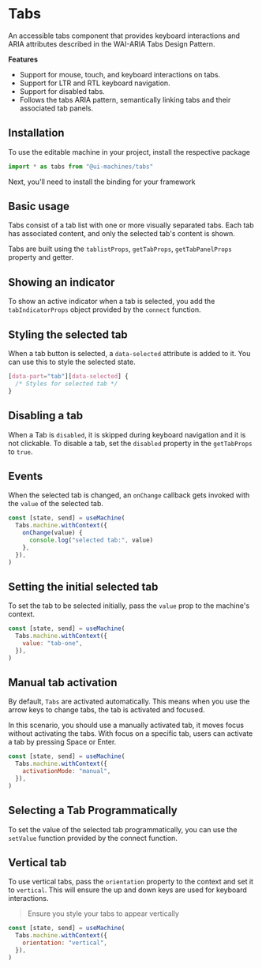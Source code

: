 # Tabs

An accessible tabs component that provides keyboard interactions and ARIA
attributes described in the WAI-ARIA Tabs Design Pattern.

<Showcase id="Tabs" />

**Features**

- Support for mouse, touch, and keyboard interactions on tabs.
- Support for LTR and RTL keyboard navigation.
- Support for disabled tabs.
- Follows the tabs ARIA pattern, semantically linking tabs and their associated
  tab panels.

## Installation

To use the editable machine in your project, install the respective package

```jsx
import * as tabs from "@ui-machines/tabs"
```

Next, you'll need to install the binding for your framework

<CodeSnippet id="tabs/installation.mdx" />

## Basic usage

Tabs consist of a tab list with one or more visually separated tabs. Each tab
has associated content, and only the selected tab's content is shown.

Tabs are built using the `tablistProps`, `getTabProps`, `getTabPanelProps`
property and getter.

<CodeSnippet id="tabs/usage.mdx" />

## Showing an indicator

To show an active indicator when a tab is selected, you add the
`tabIndicatorProps` object provided by the `connect` function.

<CodeSnippet id="tabs/with-indicator.mdx" />

## Styling the selected tab

When a tab button is selected, a `data-selected` attribute is added to it. You
can use this to style the selected state.

```css
[data-part="tab"][data-selected] {
  /* Styles for selected tab */
}
```

## Disabling a tab

When a Tab is `disabled`, it is skipped during keyboard navigation and it is not
clickable. To disable a tab, set the `disabled` property in the `getTabProps` to
`true`.

<CodeSnippet id="tabs/disabling-tab.mdx" />

## Events

When the selected tab is changed, an `onChange` callback gets invoked with the
`value` of the selected tab.

```jsx
const [state, send] = useMachine(
  Tabs.machine.withContext({
    onChange(value) {
      console.log("selected tab:", value)
    },
  }),
)
```

## Setting the initial selected tab

To set the tab to be selected initially, pass the `value` prop to the machine's
context.

```jsx
const [state, send] = useMachine(
  Tabs.machine.withContext({
    value: "tab-one",
  }),
)
```

## Manual tab activation

By default, `Tabs` are activated automatically. This means when you use the
arrow keys to change tabs, the tab is activated and focused.

In this scenario, you should use a manually activated tab, it moves focus
without activating the tabs. With focus on a specific tab, users can activate a
tab by pressing Space or Enter.

```jsx
const [state, send] = useMachine(
  Tabs.machine.withContext({
    activationMode: "manual",
  }),
)
```

## Selecting a Tab Programmatically

To set the value of the selected tab programmatically, you can use the
`setValue` function provided by the connect function.

<CodeSnippet id="tabs/programmatic-control.mdx" />

## Vertical tab

To use vertical tabs, pass the `orientation` property to the context and set it
to `vertical`. This will ensure the up and down keys are used for keyboard
interactions.

> Ensure you style your tabs to appear vertically

```jsx
const [state, send] = useMachine(
  Tabs.machine.withContext({
    orientation: "vertical",
  }),
)
```
